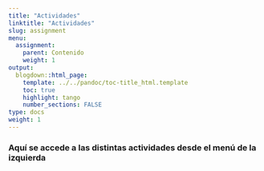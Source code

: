 ```yaml
---
title: "Actividades"
linktitle: "Actividades"
slug: assignment
menu:
  assignment:
    parent: Contenido
    weight: 1
output:
  blogdown::html_page:
    template: ../../pandoc/toc-title_html.template
    toc: true
    highlight: tango
    number_sections: FALSE
type: docs
weight: 1
---
```


### Aquí se accede a las distintas actividades desde el menú de la izquierda
